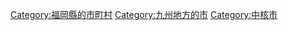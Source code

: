 {{Commons cat|Kurume, Fukuoka}}
{{Catmore}}

{{DEFAULTSORT:Kurume-shi}}
[[Category:福岡縣的市町村|Category:福岡縣的市町村]]
[[Category:九州地方的市|Category:九州地方的市]]
[[Category:中核市|Category:中核市]]